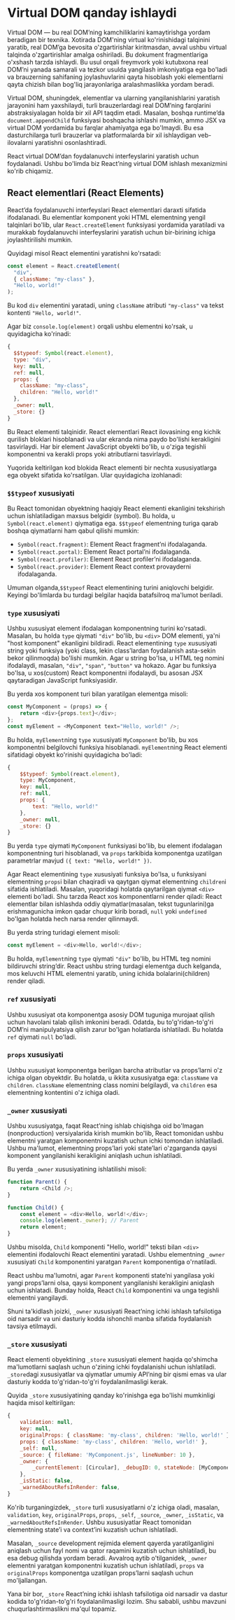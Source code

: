 # Virtual DOM qanday ishlaydi

Virtual DOM — bu real DOM’ning kamchiliklarini kamaytirishga yordam beradigan bir texnika. Xotirada DOM'ning virtual ko'rinishidagi talqinini yaratib, real DOM’ga bevosita o'zgartirishlar kiritmasdan, avval ushbu virtual talqinda o'zgartirishlar amalga oshiriladi. Bu dokument fragmentlariga o'xshash tarzda ishlaydi. Bu usul orqali freymvork yoki kutubxona real DOM’ni yanada samarali va tezkor usulda yangilash imkoniyatiga ega bo'ladi va brauzerning sahifaning joylashuvlarini qayta hisoblash yoki elementlarni qayta chizish bilan bog'liq jarayonlariga aralashmaslikka yordam beradi.

Virtual DOM, shuningdek, elementlar va ularning yangilanishlarini yaratish jarayonini ham yaxshilaydi, turli brauzerlardagi real DOM’ning farqlarini abstraksiyalagan holda bir xil API taqdim etadi. Masalan, boshqa runtime’da `document.appendChild` funksiyasi boshqacha ishlashi mumkin, ammo JSX va virtual DOM yordamida bu farqlar ahamiyatga ega bo'lmaydi. Bu esa dasturchilarga turli brauzerlar va platformalarda bir xil ishlaydigan veb-ilovalarni yaratishni osonlashtiradi.

React virtual DOM’dan foydalanuvchi interfeyslarini yaratish uchun foydalanadi. Ushbu bo'limda biz React’ning virtual DOM ishlash mexanizmini ko'rib chiqamiz.

## React elementlari (React Elements)

React’da foydalanuvchi interfeyslari React elementlari daraxti sifatida ifodalanadi. Bu elementlar komponent yoki HTML elementning yengil talqinlari bo'lib, ular `React.createElement` funksiyasi yordamida yaratiladi va murakkab foydalanuvchi interfeyslarini yaratish uchun bir-birining ichiga joylashtirilishi mumkin.

Quyidagi misol React elementini yaratishni ko'rsatadi:
``` js copy
const element = React.createElement(
  "div",
  { className: "my-class" },
  "Hello, world!"
);
```

Bu kod `div` elementini yaratadi, uning `className` atributi `"my-class"` va tekst kontenti `"Hello, world!"`.

Agar biz `console.log(element)` orqali ushbu elementni ko'rsak, u quyidagicha ko'rinadi:
``` jsx copy
{
  $$typeof: Symbol(react.element),
  type: "div",
  key: null,
  ref: null,
  props: {
    className: "my-class",
    children: "Hello, world!"
  },
  _owner: null,
  _store: {}
}
```
Bu React elementi talqinidir. React elementlari React ilovasining eng kichik qurilish bloklari hisoblanadi va ular ekranda nima paydo bo'lishi kerakligini tasvirlaydi. Har bir element JavaScript obyekti bo'lib, u o'ziga tegishli komponentni va kerakli props yoki atributlarni tasvirlaydi.

Yuqorida keltirilgan kod blokida React elementi bir nechta xususiyatlarga ega obyekt sifatida ko'rsatilgan. Ular quyidagicha izohlanadi:

### `$$typeof` xususiyati

Bu React tomonidan obyektning haqiqiy React elementi ekanligini tekshirish uchun ishlatiladigan maxsus belgidir (symbol). Bu holda, u `Symbol(react.element)` qiymatiga ega. `$$typeof` elementning turiga qarab boshqa qiymatlarni ham qabul qilishi mumkin:
- `Symbol(react.fragment)`: Element React fragment’ni ifodalaganda.
- `Symbol(react.portal)`: Element React portal’ni ifodalaganda.
- `Symbol(react.profiler)`: Element React profiler’ni ifodalaganda.
- `Symbol(react.provider)`: Element React context provayderni ifodalaganda.

Umuman olganda,`$$typeof` React elementining turini aniqlovchi belgidir. Keyingi bo'limlarda bu turdagi belgilar haqida batafsilroq ma'lumot beriladi.

### `type` xususiyati

Ushbu xususiyat element ifodalagan komponentning turini ko'rsatadi. Masalan, bu holda `type` qiymati `"div"` bo'lib, bu `<div>` DOM elementi, ya'ni "host komponent" ekanligini bildiradi. React elementining `type` xususiyati string yoki funksiya (yoki class, lekin class’lardan foydalanish asta-sekin bekor qilinmoqda) bo'lishi mumkin. Agar u string bo'lsa, u HTML teg nomini ifodalaydi, masalan, `"div"`, `"span"`, `"button"` va hokazo. Agar bu funksiya bo'lsa, u xos(custom) React komponentni ifodalaydi, bu asosan JSX qaytaradigan JavaScript funksiyasidir.

Bu yerda xos komponent turi bilan yaratilgan elementga misoli:
``` js copy
const MyComponent = (props) => {
    return <div>{props.text}</div>;
};
const myElement = <MyComponent text="Hello, world!" />;
```

Bu holda, `myElement`ning `type` xususiyati `MyComponent` bo'lib, bu xos komponentni belgilovchi funksiya hisoblanadi. `myElement`ning React elementi sifatidagi obyekt ko'rinishi quyidagicha bo'ladi:
``` js copy
{
    $$typeof: Symbol(react.element),
    type: MyComponent,
    key: null,
    ref: null,
    props: {
        text: "Hello, world!"
    },
    _owner: null,
    _store: {}
}
```

Bu yerda `type` qiymati `MyComponent` funksiyasi bo'lib, bu element ifodalagan komponentning turi hisoblanadi, va `props` tarkibida komponentga uzatilgan parametrlar mavjud `({ text: "Hello, world!" })`.

Agar React elementining `type` xususiyati funksiya bo'lsa, u funksiyani elementning `props`i bilan chaqiradi va qaytgan qiymat elementning `children`i sifatida ishlatiladi. Masalan, yuqoridagi holatda qaytarilgan qiymat `<div>` elementi bo'ladi. Shu tarzda React xos komponentlarni render qiladi: React elementlar bilan ishlashda oddiy qiymatlar(masalan, tekst tugunlarini)ga erishmagunicha imkon qadar chuqur kirib boradi, `null` yoki `undefined` bo'lgan holatda hech narsa render qilinmaydi.

Bu yerda string turidagi element misoli:

``` js copy
const myElement = <div>Hello, world!</div>;
```

Bu holda, `myElement`ning `type` qiymati `"div"` bo'lib, bu HTML teg nomini bildiruvchi string’dir. React ushbu string turdagi elementga duch kelganda, mos keluvchi HTML elementni yaratib, uning ichida bolalarini(children) render qiladi.

### `ref` xususiyati

Ushbu xususiyat ota komponentga asosiy DOM tuguniga murojaat qilish uchun havolani talab qilish imkonini beradi. Odatda, bu to'g'ridan-to'g'ri DOM’ni manipulyatsiya qilish zarur bo'lgan holatlarda ishlatiladi. Bu holatda `ref` qiymati `null` bo'ladi.

### `props` xususiyati

Ushbu xususiyat komponentga berilgan barcha atributlar va props’larni o'z ichiga olgan obyektdir. Bu holatda, u ikkita xususiyatga ega: `className` va `children`. `className` elementning class nomini belgilaydi, va `children` esa elementning kontentini o'z ichiga oladi.

### `_owner` xususiyati

Ushbu xususiyatga, faqat React’ning ishlab chiqishga oid bo'lmagan (nonproduction) versiyalarida kirish mumkin bo'lib, React tomonidan ushbu elementni yaratgan komponentni kuzatish uchun ichki tomondan ishlatiladi. Ushbu ma'lumot, elementning props’lari yoki state’lari o'zgarganda qaysi komponent yangilanishi kerakligini aniqlash uchun ishlatiladi.

Bu yerda `_owner` xususiyatining ishlatilishi misoli:
``` js copy
function Parent() {
    return <Child />;
}

function Child() {
    const element = <div>Hello, world!</div>;
    console.log(element._owner); // Parent
    return element;
}
```

Ushbu misolda, `Child` komponenti "Hello, world!" teksti bilan `<div>` elementini ifodalovchi React elementini yaratadi. Ushbu elementning `_owner` xususiyati `Child` komponentini yaratgan `Parent` komponentiga o'rnatiladi.

React ushbu ma'lumotni, agar `Parent` komponenti state’ni yangilasa yoki yangi props’larni olsa, qaysi komponent yangilanishi kerakligini aniqlash uchun ishlatadi. Bunday holda, React `Child` komponentini va unga tegishli elementni yangilaydi.

Shuni ta'kidlash joizki, `_owner` xususiyati React’ning ichki ishlash tafsilotiga oid narsadir va uni dasturiy kodda ishonchli manba sifatida foydalanish tavsiya etilmaydi.

### `_store` xususiyati

React elementi obyektining `_store` xususiyati element haqida qo'shimcha ma'lumotlarni saqlash uchun o'zining ichki foydalanishi uchun ishlatiladi. `_store`dagi xususiyatlar va qiymatlar umumiy API’ning bir qismi emas va ular dasturiy kodda to'g'ridan-to'g'ri foydalanilmasligi kerak.

Quyida `_store` xususiyatining qanday ko'rinishga ega bo'lishi mumkinligi haqida misol keltirilgan:
``` js copy
{
    validation: null,
    key: null,
    originalProps: { className: 'my-class', children: 'Hello, world!' },
    props: { className: 'my-class', children: 'Hello, world!' },
    _self: null,
    _source: { fileName: 'MyComponent.js', lineNumber: 10 },
    _owner: {
        _currentElement: [Circular], _debugID: 0, stateNode: [MyComponent]
    },
    _isStatic: false,
    _warnedAboutRefsInRender: false,
}
```

Ko'rib turganingizdek, `_store` turli xususiyatlarni o'z ichiga oladi, masalan, `validation`, `key`, `originalProps`, `props`, `_self`, `_source`, `_owner`, `_isStatic`, va `_warnedAboutRefsInRender`. Ushbu xususiyatlar React tomonidan elementning state’i va context’ini kuzatish uchun ishlatiladi.

Masalan, `_source` development rejimida element qayerda yaratilganligini aniqlash uchun fayl nomi va qator raqamini kuzatish uchun ishlatiladi, bu esa debug qilishda yordam beradi. Avvalroq aytib o'tilganidek, `_owner` elementni yaratgan komponentni kuzatish uchun ishlatiladi, `props` va `originalProps` komponentga uzatilgan props’larni saqlash uchun mo'ljallangan.

Yana bir bor, `_store` React’ning ichki ishlash tafsilotiga oid narsadir va dastur kodida to'g'ridan-to'g'ri foydalanilmasligi lozim. Shu sababli, ushbu mavzuni chuqurlashtirmaslikni ma'qul topamiz.